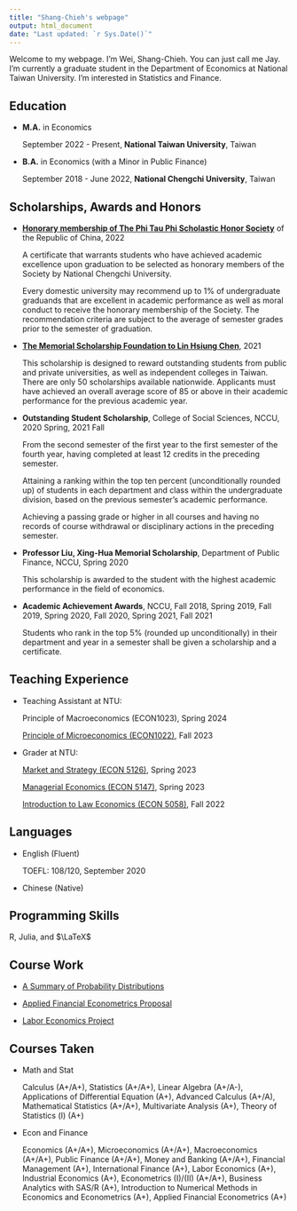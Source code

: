 ```yaml
---
title: "Shang-Chieh's webpage"
output: html_document
date: "Last updated: `r Sys.Date()`"
---
```


Welcome to my webpage. I'm Wei, Shang-Chieh. You can just call me Jay. I'm currently a graduate student in the Department of Economics at National Taiwan University. I'm interested in Statistics and Finance. 

## Education

- __M.A.__ in Economics

  September 2022 - Present, __National Taiwan University__, Taiwan 

- __B.A.__ in Economics (with a Minor in Public Finance)
  
  September 2018 - June 2022, __National Chengchi University__, Taiwan

## Scholarships, Awards and Honors

- [__Honorary membership of The Phi Tau Phi Scholastic Honor Society__](http://www.phitauphi.org.tw) of the Republic of China, 2022

  A certificate that warrants students who have achieved academic excellence upon graduation to be selected as honorary members of the Society by National Chengchi University.
  
  Every domestic university may recommend up to 1% of undergraduate graduands that are excellent in academic performance as well as moral conduct to receive the honorary membership of the Society. The recommendation criteria are subject to the average of semester grades prior to the semester of graduation.
  
- [__The Memorial Scholarship Foundation to Lin Hsiung Chen__](http://www.ta-yung.com.tw/?fbclid=IwAR0I4QUFx46Rl6HGlP9VK09xOIrpQt5RWZbKc00NhUSNYJ-OjkWh_lnJv9I), 2021

  This scholarship is designed to reward outstanding students from public and private universities, as well as independent colleges in Taiwan. There are only 50 scholarships available nationwide. Applicants must have achieved an overall average score of 85 or above in their academic performance for the previous academic year.
  
- __Outstanding Student Scholarship__, College of Social Sciences, NCCU, 2020 Spring, 2021 Fall

  From the second semester of the first year to the first semester of the fourth year, having completed at least 12 credits in the preceding semester.

  Attaining a ranking within the top ten percent (unconditionally rounded up) of students in each department and class within the undergraduate division, based on the previous semester's academic performance.

  Achieving a passing grade or higher in all courses and having no records of course withdrawal or disciplinary actions in the preceding semester.
  
- __Professor Liu, Xing-Hua Memorial Scholarship__, Department of Public Finance, NCCU, Spring 2020

  This scholarship is awarded to the student with the highest academic performance in the field of economics.
  
- __Academic Achievement Awards__, NCCU, Fall 2018, Spring 2019, Fall 2019, Spring 2020, Fall 2020, Spring 2021, Fall 2021

  Students  who  rank  in  the  top  5%  (rounded  up  unconditionally)  in  their  department and year in a semester shall be given a scholarship and a certificate.

## Teaching Experience

- Teaching Assistant at NTU:

  Principle of Macroeconomics (ECON1023), Spring 2024

  [Principle of Microeconomics (ECON1022)](https://nol.ntu.edu.tw/nol/coursesearch/print_table.php?course_id=303%2010130&class=03&dpt_code=7050&ser_no=39785&semester=112-1&lang=EN), Fall 2023

- Grader at NTU:

  [Market and Strategy (ECON 5126)](https://nol.ntu.edu.tw/nol/coursesearch/print_table.php?course_id=323%20U2250&class=&dpt_code=3230&ser_no=82701&semester=111-2&lang=EN), Spring 2023

  [Managerial Economics (ECON 5147)](https://nol.ntu.edu.tw/nol/coursesearch/print_table.php?course_id=323%20U5400&class=&dpt_code=3030&ser_no=86258&semester=111-2&lang=EN), Spring 2023
  
  [Introduction to Law Economics (ECON 5058)](https://nol.ntu.edu.tw/nol/coursesearch/print_table.php?course_id=323%20U7170&class=&dpt_code=3230&ser_no=28669&semester=111-1&lang=EN), Fall 2022

## Languages

- English (Fluent)

  TOEFL: 108/120, September 2020

- Chinese (Native)

## Programming Skills

R, Julia, and $\LaTeX$


## Course Work

- [A Summary of Probability Distributions](content/course_work/Summary.html)

- [Applied Financial Econometrics Proposal](content/course_work/AFE_paper.pdf)

- [Labor Economics Project](content/course_work/107205036.pdf)
  
## Courses Taken

- Math and Stat

  Calculus (A+/A+), Statistics (A+/A+), Linear Algebra (A+/A-), Applications of Differential Equation (A+), Advanced Calculus (A+/A), Mathematical Statistics (A+/A+), Multivariate Analysis (A+), Theory of Statistics (Ⅰ)  (A+)
  
- Econ and Finance

  Economics (A+/A+), Microeconomics (A+/A+), Macroeconomics (A+/A+), Public Finance (A+/A+), Money and Banking (A+/A+), Financial Management (A+), International Finance (A+), Labor Economics (A+), Industrial Economics (A+), Econometrics (I)/(II) (A+/A+), Business Analytics with SAS/R (A+), Introduction to Numerical Methods in Economics and Econometrics (A+), Applied Financial Econometrics (A+)

